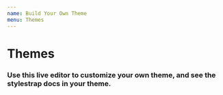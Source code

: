 ```yaml
---
name: Build Your Own Theme
menu: Themes
---
```


# Themes


### Use this live editor to customize your own theme, **and see the stylestrap docs in your theme.**

<div>
  <Editor />
</div>
